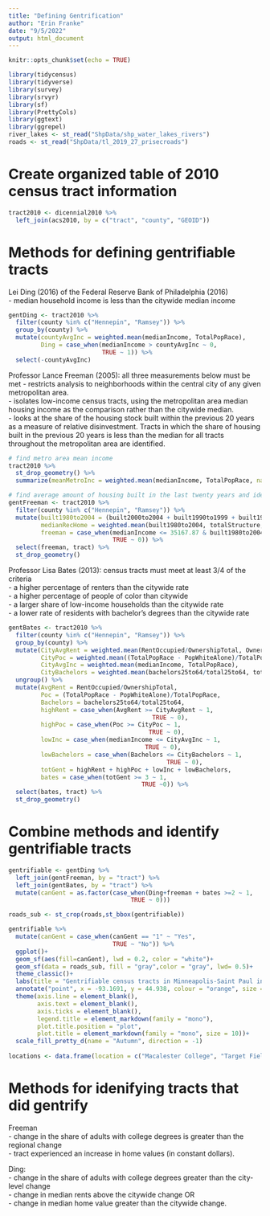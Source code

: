 ```yaml
---
title: "Defining Gentrification"
author: "Erin Franke"
date: "9/5/2022"
output: html_document
---
```


```r
knitr::opts_chunk$set(echo = TRUE)
```

```r
library(tidycensus)
library(tidyverse)
library(survey)
library(srvyr)
library(sf)
library(PrettyCols)
library(ggtext)
library(ggrepel)
river_lakes <- st_read("ShpData/shp_water_lakes_rivers")
roads <- st_read("ShpData/tl_2019_27_prisecroads")
```

# Create organized table of 2010 census tract information

```r
tract2010 <- dicennial2010 %>%
  left_join(acs2010, by = c("tract", "county", "GEOID"))
```

# Methods for defining gentrifiable tracts

Lei Ding (2016) of the Federal Reserve Bank of Philadelphia (2016) \
- median household income is less than the citywide median income

```r
gentDing <- tract2010 %>%
  filter(county %in% c("Hennepin", "Ramsey")) %>%
  group_by(county) %>%
  mutate(countyAvgInc = weighted.mean(medianIncome, TotalPopRace), 
         Ding = case_when(medianIncome > countyAvgInc ~ 0, 
                          TRUE ~ 1)) %>%
  select(-countyAvgInc)
```

Professor Lance Freeman (2005): all three measurements below must be met
- restricts analysis to neighborhoods within the central city of any given metropolitan area. \
- isolates low-income census tracts, using the metropolitan area median housing income as the comparison rather than the citywide median. \
- looks at the share of the housing stock built within the previous 20 years as a measure of relative disinvestment. Tracts in which the share of housing built in the previous 20 years is less than the median for all tracts throughout the metropolitan area are identified.

```r
# find metro area mean income
tract2010 %>%
  st_drop_geometry() %>%
  summarize(meanMetroInc = weighted.mean(medianIncome, TotalPopRace, na.rm = TRUE))

# find average amount of housing built in the last twenty years and identify gentrifiable tracts accordingly
gentFreeman <- tract2010 %>%
  filter(county %in% c("Hennepin", "Ramsey")) %>%
  mutate(built1980to2004 = (built2000to2004 + built1990to1999 + built1980to1989)  / totalStructure, 
         medianRecHome = weighted.mean(built1980to2004, totalStructure, na.rm = TRUE), 
         freeman = case_when(medianIncome <= 35167.87 & built1980to2004 <= medianRecHome ~ 1, 
                             TRUE ~ 0)) %>%
  select(freeman, tract) %>%
  st_drop_geometry()
```

Professor Lisa Bates (2013): census tracts must meet at least 3/4 of the criteria \
- a higher percentage of renters than the citywide rate \
- a higher percentage of people of color than citywide \
- a larger share of low-income households than the citywide rate \
- a lower rate of residents with bachelor’s degrees than the citywide rate \

```r
gentBates <- tract2010 %>%
  filter(county %in% c("Hennepin", "Ramsey")) %>%
  group_by(county) %>%
  mutate(CityAvgRent = weighted.mean(RentOccupied/OwnershipTotal, OwnershipTotal),
         CityPoc = weighted.mean((TotalPopRace - PopWhiteAlone)/TotalPopRace, TotalPopRace), 
         CityAvgInc = weighted.mean(medianIncome, TotalPopRace), 
         CityBachelors = weighted.mean(bachelors25to64/total25to64, total25to64)) %>%
  ungroup() %>%
  mutate(AvgRent = RentOccupied/OwnershipTotal,
         Poc = (TotalPopRace - PopWhiteAlone)/TotalPopRace, 
         Bachelors = bachelors25to64/total25to64, 
         highRent = case_when(AvgRent >= CityAvgRent ~ 1, 
                                        TRUE ~ 0), 
         highPoc = case_when(Poc >= CityPoc ~ 1, 
                                       TRUE ~ 0), 
         lowInc = case_when(medianIncome <= CityAvgInc ~ 1, 
                                      TRUE ~ 0), 
         lowBachelors = case_when(Bachelors <= CityBachelors ~ 1, 
                                            TRUE ~ 0), 
         totGent = highRent + highPoc + lowInc + lowBachelors, 
         bates = case_when(totGent >= 3 ~ 1, 
                                     TRUE ~0)) %>%
  select(bates, tract) %>%
  st_drop_geometry()
```

# Combine methods and identify gentrifiable tracts

```r
gentrifiable <- gentDing %>%
  left_join(gentFreeman, by = "tract") %>%
  left_join(gentBates, by = "tract") %>%
  mutate(canGent = as.factor(case_when(Ding+freeman + bates >=2 ~ 1, 
                                  TRUE ~ 0)))
```

```r
roads_sub <- st_crop(roads,st_bbox(gentrifiable))

gentrifiable %>%
  mutate(canGent = case_when(canGent == "1" ~ "Yes", 
                             TRUE ~ "No")) %>%
  ggplot()+
  geom_sf(aes(fill=canGent), lwd = 0.2, color = "white")+
  geom_sf(data = roads_sub, fill = "gray",color = "gray", lwd= 0.5)+
  theme_classic()+
  labs(title = "Gentrifiable census tracts in Minneapolis-Saint Paul in 2010", fill = "Gentrifiable", x = "", y = "")+
  annotate("point", x = -93.1691, y = 44.938, colour = "orange", size = 1) +
  theme(axis.line = element_blank(), 
        axis.text = element_blank(), 
        axis.ticks = element_blank(),
        legend.title = element_markdown(family = "mono"),
        plot.title.position = "plot", 
        plot.title = element_markdown(family = "mono", size = 10))+
  scale_fill_pretty_d(name = "Autumn", direction = -1)
  
locations <- data.frame(location = c("Macalester College", "Target Field", "Capital"), latitude = c(44.9380, 44.9817, 44.9544), longitude = c(93.1691, 93.2776, 93.1041))
```

# Methods for idenifying tracts that did gentrify

Freeman \
- change in the share of adults with college degrees is greater than the regional change \
- tract experienced an increase in home values (in constant dollars).

Ding: \
- change in the share of adults with college degrees greater than the city-level change \
- change in median rents above the citywide change OR \
- change in median home value greater than the citywide change. \



